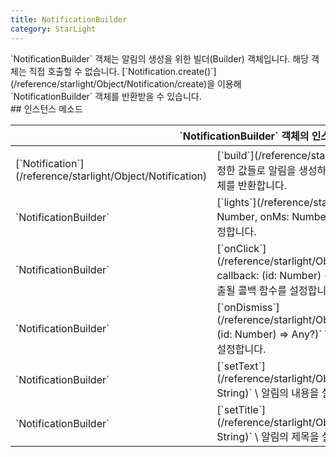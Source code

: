 ```yaml
---
title: NotificationBuilder
category: StarLight
---
```


<Section>
  `NotificationBuilder` 객체는 알림의 생성을 위한 빌더(Builder) 객체입니다. 해당 객체는 직접 호출할 수 없습니다.
  [`Notification.create()`](/reference/starlight/Object/Notification/create)을 이용해 `NotificationBuilder` 객체를 반환받을 수 있습니다.
</Section>
<Section>
  ## 인스턴스 메소드

  <Table>
    <Thead>
      <Tr>
        <Th colSpan="2">`NotificationBuilder` 객체의 인스턴스 메소드</Th>
      </Tr>
    </Thead>
    <Tbody>
      <Tr>
        <Td><span>[`Notification`](/reference/starlight/Object/Notification)</span></Td>
        <Td>
          [`build`](/reference/starlight/Object/NotificationBuilder/build)`()` \
          설정한 값들로 알림을 생성하고 생성된 알림을 제어할 수 있는 `Notification` 객체를 반환합니다.
        </Td>
      </Tr>
      <Tr>
        <Td><span>`NotificationBuilder`</span></Td>
        <Td>
          [`lights`](/reference/starlight/Object/NotificationBuilder/lights)`(argb: Number, onMs: Number, offMs: Number)` \
          알림의 LED 발광 패턴을 설정합니다.
        </Td>
      </Tr>
      <Tr>
        <Td><span>`NotificationBuilder`</span></Td>
        <Td>
          [`onClick`](/reference/starlight/Object/NotificationBuilder/onClick)`(title: String, callback: (id: Number) => Any?)` \
          알림에 클릭 가능한 버튼과 클릭할 때 호출될 콜백 함수를 설정합니다.
        </Td>
      </Tr>
      <Tr>
        <Td><span>`NotificationBuilder`</span></Td>
        <Td>
          [`onDismiss`](/reference/starlight/Object/NotificationBuilder/onDismiss)`(callback: (id: Number) => Any?)` \
          알림이 상단바에서 제거될 때 호출될 콜백 함수를 설정합니다.
        </Td>
      </Tr>
      <Tr>
        <Td><span>`NotificationBuilder`</span></Td>
        <Td>
          [`setText`](/reference/starlight/Object/NotificationBuilder/setText)`(text: String)` \
          알림의 내용을 설정합니다.
        </Td>
      </Tr>
      <Tr>
        <Td><span>`NotificationBuilder`</span></Td>
        <Td>
          [`setTitle`](/reference/starlight/Object/NotificationBuilder/setTitle)`(title: String)` \
          알림의 제목을 설정합니다.
        </Td>
      </Tr>
    </Tbody>
  </Table>
</Section>